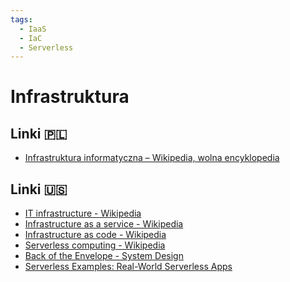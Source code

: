 ```yaml
---
tags:
  - IaaS
  - IaC
  - Serverless
---
```


# Infrastruktura

## Linki 🇵🇱

- [Infrastruktura informatyczna – Wikipedia, wolna encyklopedia](https://pl.wikipedia.org/wiki/Infrastruktura_informatyczna)

## Linki 🇺🇸

- [IT infrastructure - Wikipedia](https://en.wikipedia.org/wiki/IT_infrastructure)
- [Infrastructure as a service - Wikipedia](https://en.wikipedia.org/wiki/Infrastructure_as_a_service)
- [Infrastructure as code - Wikipedia](https://en.wikipedia.org/wiki/Infrastructure_as_code)
- [Serverless computing - Wikipedia](https://en.wikipedia.org/wiki/Serverless_computing)
- [Back of the Envelope - System Design](https://systemdesign.one/back-of-the-envelope)
- [Serverless Examples: Real-World Serverless Apps](https://www.serverless.com/examples/)
